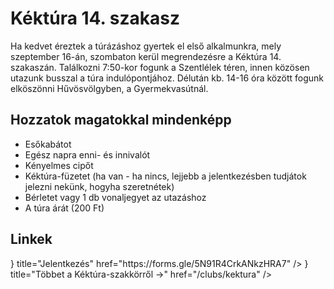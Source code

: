 
# Kéktúra 14. szakasz

Ha kedvet éreztek a túrázáshoz gyertek el első alkalmunkra, mely szeptember 16-án, szombaton kerül megrendezésre a Kéktúra 14. szakaszán. Találkozni 7:50-kor fogunk a Szentlélek téren, innen közösen utazunk busszal a túra indulópontjához. Délután kb. 14-16 óra között fogunk elköszönni Hűvösvölgyben, a Gyermekvasútnál.

## Hozzatok magatokkal mindenképp

- Esőkabátot
- Egész napra enni- és innivalót
- Kényelmes cipőt
- Kéktúra-füzetet (ha van - ha nincs, lejjebb a jelentkezésben tudjátok jelezni nekünk, hogyha szeretnétek)
- Bérletet vagy 1 db vonaljegyet az utazáshoz
- A túra árát (200 Ft)

## Linkek

<Cards>
  <Card
    icon={<FaFileWaveform />}
    title="Jelentkezés"
    href="https://forms.gle/5N91R4CrkANkzHRA7"
  />
  <Card
    icon={<GiForestCamp />}
    title="Többet a Kéktúra-szakkörről →"
    href="/clubs/kektura"
  />
</Cards>
